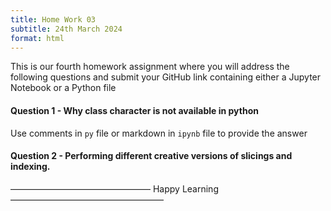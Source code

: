 ```yaml
---
title: Home Work 03
subtitle: 24th March 2024
format: html
---
```


This is our fourth homework assignment where you will address the following questions and submit your GitHub link containing either a Jupyter Notebook or a Python file

#### Question 1 - Why class character is not available in python

Use comments in `py` file or markdown in `ipynb` file to provide the answer

#### Question 2 - Performing different creative versions of slicings and indexing.


------------------------------------------------ Happy Learning -----------------------------------------------------

```{=html}
<script src="https://giscus.app/client.js"
        data-repo="ArunKoundinya/AIBasicswithAK"
        data-repo-id="R_kgDOLXPVRw"
        data-category="General"
        data-category-id="DIC_kwDOLXPVR84CdeVx"
        data-mapping="pathname"
        data-strict="0"
        data-reactions-enabled="1"
        data-emit-metadata="0"
        data-input-position="bottom"
        data-theme="purple_dark"
        data-lang="en"
        crossorigin="anonymous"
        async>
</script>
```